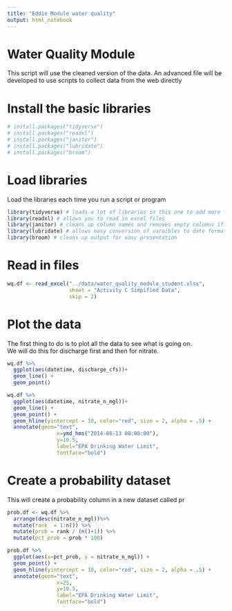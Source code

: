 ```yaml
---
title: "Eddie Module water quality"
output: html_notebook
---
```


# Water Quality Module 
This script will use the cleaned version of the data. An advanced file will be developed to use scripts to collect data from the web directly

# Install the basic libraries
```r
# install.packages("tidyverse")
# install.packages("readxl")
# install.packages("janitor")
# install.packages("lubridate")
# install.packages("broom")
```

# Load libraries    
Load the libraries each time you run a script or program   
```r
library(tidyverse) # loads a lot of libraries in this one to add more functionality
library(readxl) # allows you to read in excel files
library(janitor) # cleans up column names and removes empty columns if wanted
library(lubridate) # allows easy conversion of varaibles to date format
library(broom) # cleans up output for easy presentation
```

           
# Read in files

```r
wq.df <- read_excel("../data/water_quality_module_student.xlsx",
                    sheet = "Activity C Simpified Data", 
                    skip = 2)
```

# Plot the data
The first thing to do is to plot all the data to see what is going on.     
We will do this for discharge first and then for nitrate.
```r
wq.df %>% 
  ggplot(aes(datetime, discharge_cfs))+
  geom_line() +
  geom_point()
```

```r
wq.df %>% 
  ggplot(aes(datetime, nitrate_n_mgl))+
  geom_line() +
  geom_point() +
  geom_hline(yintercept = 10, color="red", size = 2, alpha = .5) +
  annotate(geom="text",
                x=ymd_hms("2014-08-13 00:00:00"),
                y=10.5,
                label="EPA Drinking Water Limit",
                fontface="bold")
```


# Create a probability dataset
This will create a probability column in a new dataset called pr

```r
prob.df <- wq.df %>% 
  arrange(desc(nitrate_n_mgl))%>% 
  mutate(rank  = 1:n()) %>% 
  mutate(prob = rank / (n()+1)) %>%
  mutate(pct_prob = prob * 100)
```


```r
prob.df %>% 
  ggplot(aes(x=pct_prob, y = nitrate_n_mgl)) +
  geom_point() +
  geom_hline(yintercept = 10, color="red", size = 2, alpha = .5) +
  annotate(geom="text",
                x=25,
                y=10.5,
                label="EPA Drinking Water Limit",
                fontface="bold")
```








